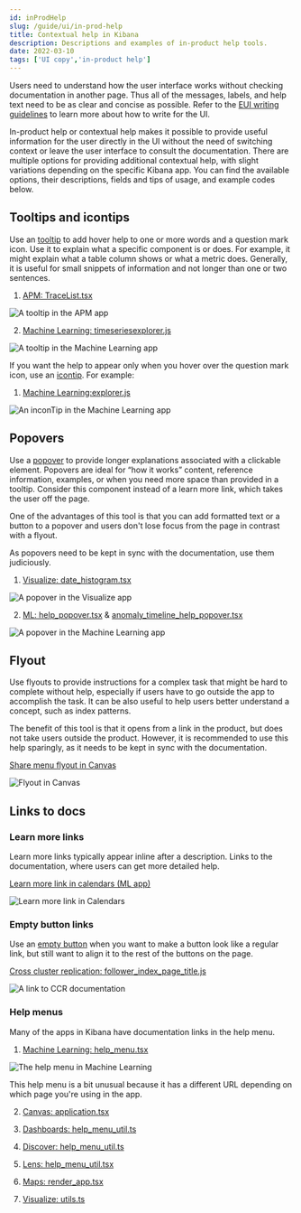 ```yaml
---
id: inProdHelp
slug: /guide/ui/in-prod-help
title: Contextual help in Kibana
description: Descriptions and examples of in-product help tools.
date: 2022-03-10
tags: ['UI copy','in-product help']
---
```


Users need to understand how the user interface works without checking 
documentation in another page. Thus all of the messages, labels, and help text 
need to be as clear and concise as possible. Refer to the 
[EUI writing guidelines](https://elastic.github.io/eui/#/guidelines/writing) to 
learn more about how to write for the UI.

In-product help or contextual help makes it possible to provide useful 
information for the user directly in the UI without the need of switching 
context or leave the user interface to consult the documentation. There are 
multiple options for providing additional contextual help, with slight 
variations depending on the specific Kibana app. You can find the available 
options, their descriptions, fields and tips of usage, and example codes below.

## Tooltips and icontips

Use an [tooltip](https://elastic.github.io/eui/#/display/tooltip) to add 
hover help to one or more words and a question mark icon. Use it to explain what 
a specific component is or does. For example, it might explain what a table 
column shows or what a metric does. Generally, it is useful for small snippets 
of information and not longer than one or two sentences.

1. [APM: TraceList.tsx](https://github.com/elastic/kibana/blob/master/x-pack/plugins/apm/public/components/app/trace_overview/TraceList.tsx)

  ![A tooltip in the APM app](images/apmToolTip.png)

2. [Machine Learning: timeseriesexplorer.js](https://github.com/elastic/kibana/blob/master/x-pack/plugins/ml/public/application/timeseriesexplorer/timeseriesexplorer.js)

  ![A tooltip in the Machine Learning app](images/mlToolTip.png)

If you want the help to appear only when you hover over the question mark icon, 
use an [icontip](https://elastic.github.io/eui/#/display/tooltip). For example:

1. [Machine Learning:explorer.js](https://github.com/elastic/kibana/blob/master/x-pack/plugins/ml/public/application/explorer/explorer.js)

  ![An inconTip in the Machine Learning app](images/mlIconTip.png)

## Popovers

Use a [popover](https://elastic.github.io/eui/#/layout/popover) to provide 
longer explanations associated with a clickable element. Popovers are ideal for 
“how it works” content, reference information, examples, or when you need more 
space than provided in a tooltip. Consider this component instead of a learn 
more link, which takes the user off the page.

One of the advantages of this tool is that you can add formatted text or a 
button to a popover and users don't lose focus from the page in contrast with a 
flyout.

<DocCallOut >
  As popovers need to be kept in sync with the documentation, use 
  them judiciously.
</DocCallOut >

1. [Visualize: date_histogram.tsx](https://github.com/elastic/kibana/blob/master/x-pack/plugins/lens/public/indexpattern_datasource/operations/definitions/date_histogram.tsx)

  ![A popover in the Visualize app](images/visualizePopover.png)

2. [ML: help_popover.tsx](https://github.com/elastic/kibana/blob/master/x-pack/plugins/ml/public/application/components/help_popover/help_popover.tsx) & [anomaly_timeline_help_popover.tsx](https://github.com/elastic/kibana/blob/master/x-pack/plugins/ml/public/application/explorer/anomaly_timeline_help_popover.tsx)

  ![A popover in the Machine Learning app](images/mlPopover.png)

## Flyout

Use flyouts to provide instructions for a complex task that might be hard to 
complete without help, especially if users have to go outside the app to 
accomplish the task. It can be also useful to help users better understand a 
concept, such as index patterns.

The benefit of this tool is that it opens from a link in the product, but does 
not take users outside the product. However, it is recommended to use this help 
sparingly, as it needs to be kept in sync with the documentation.

[Share menu flyout in Canvas](https://github.com/elastic/kibana/blob/main/x-pack/plugins/canvas/public/components/workpad_header/share_menu/flyout/flyout.tsx)

  ![Flyout in Canvas](images/canvasFlyout.png)

## Links to docs

### Learn more links

Learn more links typically appear inline after a description. Links to the 
documentation, where users can get more detailed help.

[Learn more link in calendars (ML app)](https://github.com/elastic/kibana/blob/ccf961f8b751bbd715a4886bdc79c154c33067eb/x-pack/plugins/ml/public/application/jobs/new_job/pages/components/job_details_step/components/additional_section/components/calendars/description.tsx#L33)

  ![Learn more link in Calendars](images/mlCalendarLearnMore.png)  

### Empty button links

Use an 
[empty button](https://elastic.github.io/eui/#/navigation/button#empty-button) 
when you want to make a button look like a regular link, but still want to align 
it to the rest of the buttons on the page.

[Cross cluster replication: follower_index_page_title.js](https://github.com/elastic/kibana/blob/master/x-pack/plugins/cross_cluster_replication/public/app/components/follower_index_page_title.js)

  ![A link to CCR documentation](images/ccrDocLink.png)

### Help menus

Many of the apps in Kibana have documentation links in the help menu.

1. [Machine Learning: help_menu.tsx](https://github.com/elastic/kibana/blob/master/x-pack/plugins/ml/public/application/components/help_menu/help_menu.tsx)

  ![The help menu in Machine Learning](images/mlHelpMenu.png)

This help menu is a bit unusual because it has a different URL depending on 
which page you're using in the app. 

2. [Canvas: application.tsx](https://github.com/elastic/kibana/blob/master/x-pack/plugins/canvas/public/application.tsx)

3. [Dashboards: help_menu_util.ts](https://github.com/elastic/kibana/blob/master/src/plugins/dashboard/public/application/lib/help_menu_util.ts)

4. [Discover: help_menu_util.ts](https://github.com/elastic/kibana/blob/master/src/plugins/discover/public/application/components/help_menu/help_menu_util.ts)

5. [Lens: help_menu_util.tsx](https://github.com/elastic/kibana/blob/master/x-pack/plugins/lens/public/help_menu_util.tsx)

6. [Maps: render_app.tsx](https://github.com/elastic/kibana/blob/master/x-pack/plugins/maps/public/render_app.tsx)

7. [Visualize: utils.ts](https://github.com/elastic/kibana/blob/master/src/plugins/visualize/public/application/utils/utils.ts)

